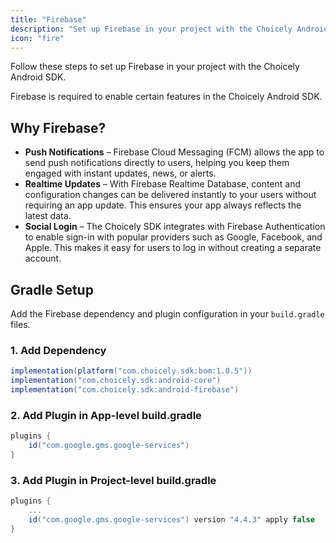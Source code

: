 ```yaml
---
title: "Firebase"
description: "Set up Firebase in your project with the Choicely Android SDK"
icon: "fire"
---
```


Follow these steps to set up Firebase in your project with the Choicely Android SDK.

Firebase is required to enable certain features in the Choicely Android SDK.

## Why Firebase?

- **Push Notifications** – Firebase Cloud Messaging (FCM) allows the app to send push notifications directly to users, helping you keep them engaged with instant updates, news, or alerts.
- **Realtime Updates** – With Firebase Realtime Database, content and configuration changes can be delivered instantly to your users without requiring an app update. This ensures your app always reflects the latest data.
- **Social Login** – The Choicely SDK integrates with Firebase Authentication to enable sign-in with popular providers such as Google, Facebook, and Apple. This makes it easy for users to log in without creating a separate account.

## Gradle Setup

Add the Firebase dependency and plugin configuration in your `build.gradle` files.

### 1. Add Dependency

```gradle
implementation(platform("com.choicely.sdk:bom:1.0.5"))
implementation("com.choicely.sdk:android-core")
implementation("com.choicely.sdk:android-firebase")
```

### 2. Add Plugin in App-level build.gradle

```gradle
plugins {
    id("com.google.gms.google-services")
}
```

### 3. Add Plugin in Project-level build.gradle

```gradle
plugins {
    ...
    id("com.google.gms.google-services") version "4.4.3" apply false
}
```
